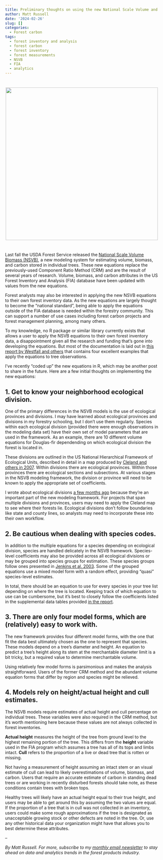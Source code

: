 ```yaml
---
title: Preliminary thoughts on using the new National Scale Volume and Biomass Estimators
author: Matt Russell
date: '2024-02-26'
slug: []
categories:
  - Forest carbon
tags:
  - forest inventory and analysis
  - forest carbon
  - forest inventory
  - forest measurements
  - NSVB
  - FIA
  - analytics
---
```



# 
<center>
![](nsvb.png){width=500px} 
</center>
#  

Last fall the USDA Forest Service released the [National Scale Volume Biomass (NSVB)](https://www.fs.usda.gov/research/programs/fia/nsvb), a new modeling system for estimating volume, biomass, and carbon stored in individual trees. These new equations replace the previously-used Component Ratio Method (CRM) and are the result of several years of research. Volume, biomass, and carbon attributes in the US Forest Inventory and Analysis (FIA) database have been updated with values from the new equations. 

Forest analysts may also be interested in applying the new NSVB equations to their own forest inventory data. As the new equations are largely thought to become the “national standard”, being able to apply the equations outside of the FIA database is needed within the forestry community. This can support a number of use cases including forest carbon projects and forest management planning, among many others.

To my knowledge, no R package or similar library currently exists that allows a user to apply the NSVB equations to their own forest inventory data, a disappointment given all the research and funding that’s gone into developing the equations. But most of the documentation is laid out in [this report by Westfall and others](https://www.fs.usda.gov/research/treesearch/66998) that contains four excellent examples that apply the equations to tree observations.

I’ve recently “coded up” the new equations in R, which may be another post to share in the future. Here are a few initial thoughts on implementing the new equations:

## 1. Get to know your neighborhood ecological division.

One of the primary differences in the NSVB models is the use of ecological provinces and divisions. I may have learned about ecological provinces and divisions in my forestry schooling, but I don’t use them regularly. Species within each ecological division (provided there were enough observations in the modeling data set) have their own set of model parameters that are used in the framework. As an example, there are 10 different volume equations for Douglas-fir dependending on which ecological division the forest is located in.

These divisions are outlined in the US National Hierarchical Framework of Ecological Units, described in detail in a map produced by [Cleland and others in 2007](https://www.fs.usda.gov/research/treesearch/48672). Within divisions there are ecological provinces. Within those provinces there are ecological sections and subsections. At various stages in the NSVB modeling framework, the division or province will need to be known to apply the appropriate set of coefficients.  

I wrote about ecological divisions [a few months ago](https://arbor-analytics.com/post/2023-11-17-a-handy-function-for-getting-ecological-division-from-fia-data/) because they’re an important part of the new modeling framework. For projects that span multiple divisions and provinces, users may need to apply the Cleland map to see where their forests lie. Ecological divisions don’t follow boundaries like state and county lines, so analysts may need to incorporate these into their own workflow.

## 2. Be cautious when dealing with species codes.
In addition to the multiple equations for a species depending on ecological division, species are handled delicately in the NSVB framework. Species-level coefficients may also be provided across all ecological divisions or may be grouped into species groups for estimation. These species groups follow ones presented in [Jenkins et al. 2003](https://www.fs.usda.gov/research/treesearch/6996). Some of the grouped equations use a mixed model form with a random effect, providing “quasi” species-level estimates.   

In total, there should be an equation to use for every species in your tree list depending on where the tree is located. Keeping track of which equation to use can be cumbersome, but it’s best to closely follow the coefficients listed in the supplemental data tables provided [in the report](https://www.fs.usda.gov/research/treesearch/66998). 

## 3. There are only four model forms, which are (relatively) easy to work with.  

The new framework provides four different model forms, with the one that fit the data best ultimately chosen as the one to represent that species. These models depend on a tree’s diameter and height. An equation to predict a tree’s height along its stem at the merchantable diameter limit is a bit tricky, but a required value to determine merchantable volume. 

Using relatively few model forms is parsimonious and makes the analysis straightforward. Users of the former CRM method and the abundant volume equation forms that differ by region and species might be relieved.
 
## 4. Models rely on height/actual height and cull estimates.

The NSVB models require estimates of actual height and cull percentage on individual trees. These variables were also required in the CRM method, but it’s worth mentioning here because these values are not always collected in forest inventories. 

**Actual height** measures the height of the tree from ground level to the highest remaining portion of the tree. This differs from the **height** variable used in the FIA program which assumes a tree has all of its tops and limbs intact. **Cull** refers to the proportion of a live or dead tree that is rotten or missing. 

Not having a measurement of height assuming an intact stem or an visual estimate of cull can lead to likely overestimations of volume, biomass, and carbon. Users that require an accurate estimate of carbon in standing dead trees or are working in recently disturbed forests should take note, as these conditions contain trees with broken tops. 

Healthy trees will likely have an actual height equal to their true height, and users may be able to get around this by assuming the two values are equal. If the proportion of a tree that is in cull was not collected in an inventory, users could make some rough approximations if the tree is designated as unacceptable growing stock or other defects are noted in the tree. Or, use any other historical data your organization might have that allows you to best determine these attributes.

--

*By Matt Russell. For more, subscribe to my [monthly email newsletter](https://mailchi.mp/d96897dc0f46/arbor-analytics) to stay ahead on data and analytics trends in the forest products industry.*